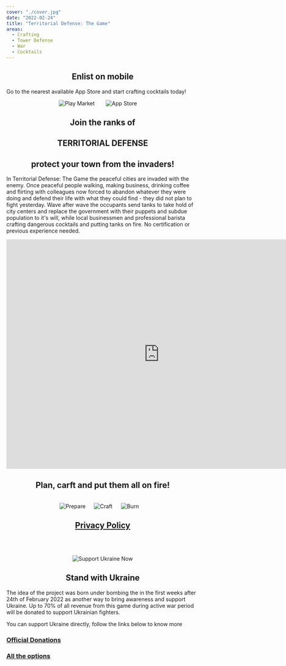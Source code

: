 ```yaml
---
cover: "./cover.jpg"
date: "2022-02-24"
title: "Territorial Defense: The Game"
areas:
  - Crafting
  - Tower Defense
  - War
  - Cocktails
---
```


<div style="text-align:center;">
    <h2>Enlist on mobile</h2>
</div>

Go to the nearest available App Store and start crafting cocktails today!

<div style="text-align:center;">
    <a href="https://play.google.com/store/apps/details?id=com.gkzr.territorialdefense"><img src="./play-market-button.png" alt="Play Market" style="display:inline-block; margin-right: 25px;"/></a>
    <a href="https://apps.apple.com/us/app/territorial-defense-the-game/id1616521033"><img src="./app-store-button.png" alt="App Store" style="display:inline-block; margin-right: 25px;"/></a>
</div>

<div style="text-align:center;">
    <h2>Join the ranks of</h2>
    <h2>TERRITORIAL DEFENSE</h2>
    <h2>protect your town from the invaders!</h2>
</div>

In Territorial Defense: The Game the peaceful cities are invaded with the enemy.
Once peaceful people walking, making business, drinking coffee and flirting with colleagues now forced to
abandon whatever they were doing and defend their life with what they could find - they did not plan to fight yesterday.
Wave after wave the occupants send tanks to take hold of city centers and replace the government
with their puppets and subdue population to it's will, while local businessmen and professional barista crafting
dangerous cocktails and putting tanks on fire.
No certification or previous experience needed.

<div style="text-align:center;">
    <iframe width="800" height="600" src="https://www.youtube.com/embed/DV9bpSMr0Is" frameborder="0" allow="accelerometer; autoplay; encrypted-media; gyroscope; picture-in-picture" allowfullscreen></iframe>
</div>

<div style="text-align:center;">
    <h2>Plan, carft and put them all on fire!</h2>
    <br/>
</div>


<div style="text-align:center;">
    <img src="./prepare-ad.png" alt="Prepare" width={imgSize} style="display:inline-block; margin-right: 18px;"/>
    <img src="./craft-ad.png" alt="Craft" width={imgSize} style="display:inline-block; margin-right: 18px;"/>
    <img src="./burn-ad.png" alt="Burn" width={imgSize} style="display:inline-block; margin-right: 18px;"/>
</div>

<div style="text-align:center;">
    <h2><a href="./ter-def-privacy">Privacy Policy</a></h2>
</div>


<br/><br/>



<div style="text-align:center;">
    <img src="./flag.png" alt="Support Ukraine Now" width={flagSize} />
</div>

<div style="text-align:center;">
    <h2>Stand with Ukraine</h2>
</div>

The idea of the project was born under bombing the in the first weeks after 24th of February 2022 as another way to bring awareness and support Ukraine. Up to 70% of all revenue from this game during active war period will be donated to support Ukrainian fighters.

You can support Ukraine directly, follow the links below to know more

### [Official Donations](https://u24.gov.ua/)
### [All the options](https://supportukrainenow.org/)
